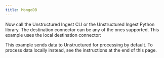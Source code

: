 ```yaml
---
title: MongoDB
---
```



<SharedContentMongoDB/>

Now call the Unstructured Ingest CLI or the Unstructured Ingest Python library. The destination connector can be any of the ones supported. This example uses the local destination connector:

This example sends data to Unstructured for processing by default. To process data locally instead, see the instructions at the end of this page.


<CodeGroup>
  <MongoDBSh />
  <MongoDBPyV2 />
</CodeGroup>


<SharedPartitionByAPIOSS/>

